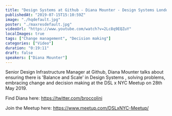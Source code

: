 ```yaml
---
title: "Design Systems at Github - Diana Mounter - Design Systems London x NYC"
publishedAt: "2019-07-15T15:10:59Z"
image: "./hqdefault.jpg"
poster: "./maxresdefault.jpg"
videoUrl: "https://www.youtube.com/watch?v=2Lc8q9EQZuY"
localImages: true
tags: ["Change management", "Decision making"]
categories: ["Video"]
duration: "0:19:11"
draft: false
speakers: ["Diana Mounter"]
---
```


Senior Design Infrastructure Manager at Github, Diana Mounter talks about ensuring there is 'Balance and Scale' in Design Systems , solving problems, embracing change and decision making at the DSL x NYC Meetup on 28th May 2019.

Find Diana here:
https://twitter.com/broccolini

Join the Meetup here:
https://www.meetup.com/DSLxNYC-Meetup/
